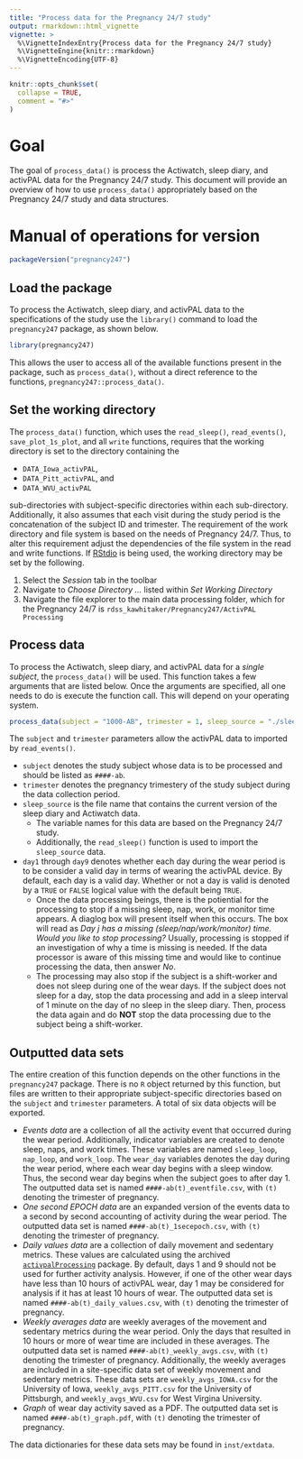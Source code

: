 ```yaml
---
title: "Process data for the Pregnancy 24/7 study"
output: rmarkdown::html_vignette
vignette: >
  %\VignetteIndexEntry{Process data for the Pregnancy 24/7 study}
  %\VignetteEngine{knitr::rmarkdown}
  %\VignetteEncoding{UTF-8}
---
```


```r
knitr::opts_chunk$set(
  collapse = TRUE,
  comment = "#>"
)
```

# Goal

The goal of `process_data()` is process the Actiwatch, sleep diary, and activPAL data for the Pregnancy 24/7 study. This document will provide an overview of how to use `process_data()` appropriately based on the Pregnancy 24/7 study and data structures.

# Manual of operations for version

```r
packageVersion("pregnancy247")
```

## Load the package
To process the Actiwatch, sleep diary, and activPAL data to the specifications of the study use the `library()` command to load the `pregnancy247` package, as shown below.

```r
library(pregnancy247)
```

This allows the user to access all of the available functions present in the package, such as `process_data()`, without a direct reference to the functions, `pregnancy247::process_data()`.

## Set the working directory
The `process_data()` function, which uses the `read_sleep()`, `read_events()`, `save_plot_1s_plot`, and all `write` functions, requires that the working directory is set to the directory containing the

- `DATA_Iowa_activPAL`,
- `DATA_Pitt_activPAL`, and
- `DATA_WVU_activPAL`

sub-directories with subject-specific directories within each sub-directory. Additionally, it also assumes that each visit during the study period is the concatenation of the subject ID and trimester. The requirement of the work directory and file system is based on the needs of Pregnancy 24/7. Thus, to alter this requirement adjust the dependencies of the file system in the read and write functions. If [RStdio](https://posit.co/products/open-source/rstudio/) is being used, the working directory may be set by the following.

1. Select the *Session* tab in the toolbar
2. Navigate to *Choose Directory ...* listed within *Set Working Directory*
3. Navigate the file explorer to the main data processing folder, which for the Pregnancy 24/7 is `rdss_kawhitaker/Pregnancy247/ActivPAL Processing`

## Process data
To process the Actiwatch, sleep diary, and activPAL data for a *single subject*, the `process_data()` will be used. This function takes a few arguments that are listed below. Once the arguments are specified, all one needs to do is execute the function call. This will depend on your operating system.

```r
process_data(subject = "1000-AB", trimester = 1, sleep_source = "./sleep.csv")
```

The `subject` and `trimester` parameters allow the activPAL data to imported by `read_events()`. 

- `subject` denotes the study subject whose data is to be processed and should be listed as `####-ab`.
- `trimester` denotes the pregnancy trimestery of the study subject during the data collection period.
- `sleep_source` is the file name that contains the current version of the sleep diary and Actiwatch data.
  - The variable names for this data are based on the Pregnancy 24/7 study.
  - Additionally, the `read_sleep()` function is used to import the `sleep_source` data.
- `day1` through `day9` denotes whether each day during the wear period is to be consider a valid day in terms of wearing the activPAL device. By default, each day is a valid day. Whether or not a day is valid is denoted by a `TRUE` or `FALSE` logical value with the default being `TRUE`.
  - Once the data processing beings, there is the potiential for the processing to stop if a missing sleep, nap, work, or monitor time appears. A diaglog box will present itself when this occurs. The box will read as *Day j has a missing (sleep/nap/work/monitor) time. Would you like to stop processing?* Usually, processing is stopped if an investigation of why a time is missing is needed. If the data processor is aware of this missing time and would like to continue processing the data, then answer *No*.
  - The processing may also stop if the subject is a shift-worker and does not sleep during one of the wear days. If the subject does not sleep for a day, stop the data processing and add in a sleep interval of 1 minute on the day of no sleep in the sleep diary. Then, process the data again and do **NOT** stop the data processing due to the subject being a shift-worker.

## Outputted data sets
The entire creation of this function depends on the other functions in the `pregnancy247` package. There is no `R` object returned by this function, but files are written to their appropriate subject-specific directories based on the `subject` and `trimester` parameters. A total of six data objects will be exported.

- *Events data* are a collection of all the activity event that occurred during the wear period. Additionally, indicator variables are created to denote sleep, naps, and work times. These variables are named `sleep_loop`, `nap_loop`, and `work_loop`. The `wear_day` variables denotes the day during the wear period, where each wear day begins with a sleep window. Thus, the second wear day begins when the subject goes to after day 1. The outputted data set is named `####-ab(t)_eventfile.csv`, with `(t)` denoting the trimester of pregnancy.
- *One second EPOCH data* are an expanded version of the events data to a second by second accounting of activity during the wear period. The outputted data set is named `####-ab(t)_1secepoch.csv`, with `(t)` denoting the trimester of pregnancy.
- *Daily values data* are a collection of daily movement and sedentary metrics. These values are calculated using the archived [`activpalProcessing`](https://github.com/deboonstra/activpalProcessing) package. By default, days 1 and 9 should not be used for further activity analysis. However, if one of the other wear days have less than 10 hours of activPAL wear, day 1 may be considered for analysis if it has at least 10 hours of wear. The outputted data set is named `####-ab(t)_daily_values.csv`, with `(t)` denoting the trimester of pregnancy.
- *Weekly averages data* are weekly averages of the movement and sedentary metrics during the wear period. Only the days that resulted in 10 hours or more of wear time are included in these averages. The outputted data set is named `####-ab(t)_weekly_avgs.csv`, with `(t)` denoting the trimester of pregnancy. Additionally, the weekly averages are included in a site-specific data set of weekly movement and sedentary metrics. These data sets are `weekly_avgs_IOWA.csv` for the University of Iowa, `weekly_avgs_PITT.csv` for the University of Pittsburgh, and `weekly_avgs_WVU.csv` for West Virgina University.
- *Graph* of wear day activity saved as a PDF. The outputted data set is named `####-ab(t)_graph.pdf`, with `(t)` denoting the trimester of pregnancy.

The data dictionaries for these data sets may be found in `inst/extdata`.
